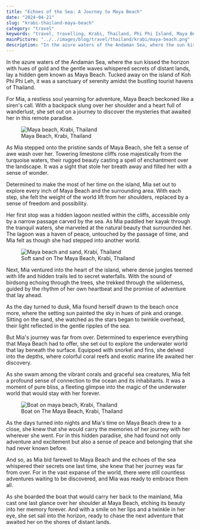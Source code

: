 ```yaml
---
title: "Echoes of the Sea: A Journey to Maya Beach"
date: "2024-04-21"
slug: "krabi-thailand-maya-beach"
category: "travel"
keywords: "travel, travelling, Krabi, Thailand, Phi Phi Island, Maya Beach, The Beach"
mainPicture: "../../images/blog/travel/thailand/krabi/maya-beach.png"
description: "In the azure waters of the Andaman Sea, where the sun kissed the horizon with hues of gold and the gentle waves whispered secrets of distant lands, lay a hidden gem known as Maya Beach. Tucked away on the island of Koh Phi Phi Leh, it was a sanctuary of serenity amidst the bustling tourist havens of Thailand."
---
```


In the azure waters of the Andaman Sea, where the sun kissed the horizon with hues of gold and the gentle waves whispered secrets of distant lands, lay a hidden gem known as Maya Beach. Tucked away on the island of Koh Phi Phi Leh, it was a sanctuary of serenity amidst the bustling tourist havens of Thailand.

<p>
For Mia, a restless soul yearning for adventure, Maya Beach beckoned like a siren's call. With a backpack slung over her shoulder and a heart full of wanderlust, she set out on a journey to discover the mysteries that awaited her in this remote paradise.
</p>

<figure>
  <img src="../../images/blog/travel/thailand/krabi/maya-beach.png" alt="Maya beach, Krabi, Thailand"></img>
  <figcaption>Maya Beach, Krabi, Thailand</figcaption>
</figure>

<p>
As Mia stepped onto the pristine sands of Maya Beach, she felt a sense of awe wash over her. Towering limestone cliffs rose majestically from the turquoise waters, their rugged beauty casting a spell of enchantment over the landscape. It was a sight that stole her breath away and filled her with a sense of wonder.
</p>

<p>
Determined to make the most of her time on the island, Mia set out to explore every inch of Maya Beach and the surrounding area. With each step, she felt the weight of the world lift from her shoulders, replaced by a sense of freedom and possibility.
</p>

<p>
Her first stop was a hidden lagoon nestled within the cliffs, accessible only by a narrow passage carved by the sea. As Mia paddled her kayak through the tranquil waters, she marveled at the natural beauty that surrounded her. The lagoon was a haven of peace, untouched by the passage of time, and Mia felt as though she had stepped into another world.
</p>


<figure>
  <img src="../../images/blog/travel/thailand/krabi/maya-beach-sand.png" alt="Maya beach and sand, Krabi, Thailand"></img>
  <figcaption>Soft sand on The Maya Beach, Krabi, Thailand</figcaption>
</figure>


<p>
Next, Mia ventured into the heart of the island, where dense jungles teemed with life and hidden trails led to secret waterfalls. With the sound of birdsong echoing through the trees, she trekked through the wilderness, guided by the rhythm of her own heartbeat and the promise of adventure that lay ahead.
</p>

<p>
As the day turned to dusk, Mia found herself drawn to the beach once more, where the setting sun painted the sky in hues of pink and orange. Sitting on the sand, she watched as the stars began to twinkle overhead, their light reflected in the gentle ripples of the sea.
</p>


<p>
But Mia's journey was far from over. Determined to experience everything that Maya Beach had to offer, she set out to explore the underwater world that lay beneath the surface. Equipped with snorkel and fins, she delved into the depths, where colorful coral reefs and exotic marine life awaited her discovery.
</p>

<p>
As she swam among the vibrant corals and graceful sea creatures, Mia felt a profound sense of connection to the ocean and its inhabitants. It was a moment of pure bliss, a fleeting glimpse into the magic of the underwater world that would stay with her forever.
</p>

<figure>
  <img src="../../images/blog/travel/thailand/krabi/maya-beach-boat.png" alt="Boat on maya beach, Krabi, Thailand"></img>
  <figcaption>Boat on The Maya Beach, Krabi, Thailand</figcaption>
</figure>

<p>
As the days turned into nights and Mia's time on Maya Beach drew to a close, she knew that she would carry the memories of her journey with her wherever she went. For in this hidden paradise, she had found not only adventure and excitement but also a sense of peace and belonging that she had never known before.
</p>

<p>
And so, as Mia bid farewell to Maya Beach and the echoes of the sea whispered their secrets one last time, she knew that her journey was far from over. For in the vast expanse of the world, there were still countless adventures waiting to be discovered, and Mia was ready to embrace them all.
</p>

<p>
As she boarded the boat that would carry her back to the mainland, Mia cast one last glance over her shoulder at Maya Beach, etching its beauty into her memory forever. And with a smile on her lips and a twinkle in her eye, she set sail into the horizon, ready to chase the next adventure that awaited her on the shores of distant lands.
</p>
